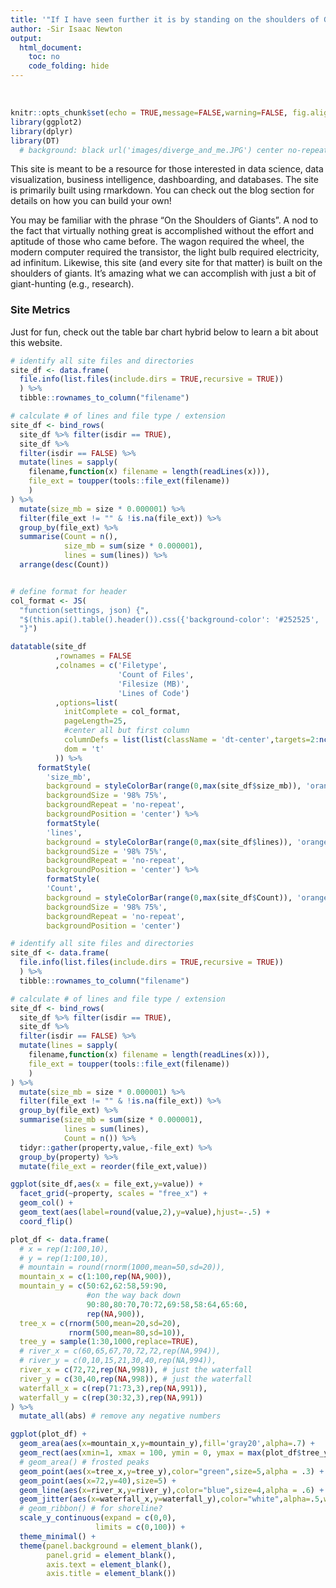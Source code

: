 ```yaml
---
title: '"If I have seen further it is by standing on the shoulders of Giants."'
author: -Sir Isaac Newton
output: 
  html_document:
    toc: no
    code_folding: hide
---
```


<style>
#header {
  background: url('images/main_banner_distort_blue.JPG') center no-repeat;
  background-size: cover;
  -webkit-background-size: cover;
  -moz-background-size: cover;
  -o-background-size: cover;
  color: white;
  text-align: center;
  font-size: 150%;
  height: 200px;
  position: relative;
  margin: 0 -30rem;
  padding: .25rem 0;
}
</style>
<br>

```r
knitr::opts_chunk$set(echo = TRUE,message=FALSE,warning=FALSE, fig.align='center')
library(ggplot2)
library(dplyr)
library(DT)
  # background: black url('images/diverge_and_me.JPG') center no-repeat;

```

<link rel="stylesheet" href="https://use.fontawesome.com/releases/v5.5.0/css/all.css" integrity="sha384-B4dIYHKNBt8Bc12p+WXckhzcICo0wtJAoU8YZTY5qE0Id1GSseTk6S+L3BlXeVIU" crossorigin="anonymous">

This site is meant to be a resource for those interested in data science, data visualization, business intelligence, dashboarding, and databases. The site is primarily built using rmarkdown. You can check out the blog section for details on how you can build your own!

You may be familiar with the phrase "On the Shoulders of Giants". A nod to the fact that virtually nothing great is accomplished without the effort and aptitude of those who came before. The wagon required the wheel, the modern computer required the transistor, the light bulb required electricity, ad infinitum. Likewise, this site (and every site for that matter) is built on the shoulders of giants. It's amazing what we can accomplish with just a bit of giant-hunting (e.g., research).


### Site Metrics

Just for fun, check out the table bar chart hybrid below to learn a bit about this website.


```r

# identify all site files and directories
site_df <- data.frame(
  file.info(list.files(include.dirs = TRUE,recursive = TRUE))
  ) %>%
  tibble::rownames_to_column("filename")

# calculate # of lines and file type / extension
site_df <- bind_rows(
  site_df %>% filter(isdir == TRUE),
  site_df %>%
  filter(isdir == FALSE) %>%
  mutate(lines = sapply(
    filename,function(x) filename = length(readLines(x))),
    file_ext = toupper(tools::file_ext(filename))
    )
) %>%
  mutate(size_mb = size * 0.000001) %>%
  filter(file_ext != "" & !is.na(file_ext)) %>%
  group_by(file_ext) %>%
  summarise(Count = n(),
            size_mb = sum(size * 0.000001),
            lines = sum(lines)) %>%
  arrange(desc(Count))


# define format for header
col_format <- JS(
  "function(settings, json) {",
  "$(this.api().table().header()).css({'background-color': '#252525', 'color': '#FFFFFF'});",
  "}")

datatable(site_df
          ,rownames = FALSE
          ,colnames = c('Filetype',
                        'Count of Files',
                        'Filesize (MB)',
                        'Lines of Code')
          ,options=list(
            initComplete = col_format,
            pageLength=25,
            #center all but first column
            columnDefs = list(list(className = 'dt-center',targets=2:ncol(site_df)-1)), 
            dom = 't'
          )) %>%
      formatStyle(
        'size_mb',
        background = styleColorBar(range(0,max(site_df$size_mb)), 'orange'),
        backgroundSize = '98% 75%',
        backgroundRepeat = 'no-repeat',
        backgroundPosition = 'center') %>%
        formatStyle(
        'lines',
        background = styleColorBar(range(0,max(site_df$lines)), 'orange'),
        backgroundSize = '98% 75%',
        backgroundRepeat = 'no-repeat',
        backgroundPosition = 'center') %>%
        formatStyle(
        'Count',
        background = styleColorBar(range(0,max(site_df$Count)), 'orange'),
        backgroundSize = '98% 75%',
        backgroundRepeat = 'no-repeat',
        backgroundPosition = 'center')

```

```r

# identify all site files and directories
site_df <- data.frame(
  file.info(list.files(include.dirs = TRUE,recursive = TRUE))
  ) %>%
  tibble::rownames_to_column("filename")

# calculate # of lines and file type / extension
site_df <- bind_rows(
  site_df %>% filter(isdir == TRUE),
  site_df %>%
  filter(isdir == FALSE) %>%
  mutate(lines = sapply(
    filename,function(x) filename = length(readLines(x))),
    file_ext = toupper(tools::file_ext(filename))
    )
) %>%
  mutate(size_mb = size * 0.000001) %>%
  filter(file_ext != "" & !is.na(file_ext)) %>%
  group_by(file_ext) %>%
  summarise(size_mb = sum(size * 0.000001),
            lines = sum(lines),
            Count = n()) %>%
  tidyr::gather(property,value,-file_ext) %>%
  group_by(property) %>%
  mutate(file_ext = reorder(file_ext,value))

ggplot(site_df,aes(x = file_ext,y=value)) +
  facet_grid(~property, scales = "free_x") +
  geom_col() +
  geom_text(aes(label=round(value,2),y=value),hjust=-.5) +
  coord_flip()

```


```r
plot_df <- data.frame(
  # x = rep(1:100,10),
  # y = rep(1:100,10),
  # mountain = round(rnorm(1000,mean=50,sd=20)),
  mountain_x = c(1:100,rep(NA,900)),
  mountain_y = c(50:62,62:58,59:90,
                 #on the way back down
                 90:80,80:70,70:72,69:58,58:64,65:60,
                 rep(NA,900)),
  tree_x = c(rnorm(500,mean=20,sd=20),
             rnorm(500,mean=80,sd=10)),
  tree_y = sample(1:30,1000,replace=TRUE),
  # river_x = c(60,65,67,70,72,72,rep(NA,994)),
  # river_y = c(0,10,15,21,30,40,rep(NA,994)),
  river_x = c(72,72,rep(NA,998)), # just the waterfall
  river_y = c(30,40,rep(NA,998)), # just the waterfall
  waterfall_x = c(rep(71:73,3),rep(NA,991)),
  waterfall_y = c(rep(30:32,3),rep(NA,991))
) %>%
  mutate_all(abs) # remove any negative numbers

ggplot(plot_df) +
  geom_area(aes(x=mountain_x,y=mountain_y),fill='gray20',alpha=.7) +
  geom_rect(aes(xmin=1, xmax = 100, ymin = 0, ymax = max(plot_df$tree_y)),fill="#252525") +
  # geom_area() # frosted peaks
  geom_point(aes(x=tree_x,y=tree_y),color="green",size=5,alpha = .3) +
  geom_point(aes(x=72,y=40),size=5) + 
  geom_line(aes(x=river_x,y=river_y),color="blue",size=4,alpha = .6) +
  geom_jitter(aes(x=waterfall_x,y=waterfall_y),color="white",alpha=.5,width = 1,size=3) +
  # geom_ribbon() # for shoreline?
  scale_y_continuous(expand = c(0,0),
                   limits = c(0,100)) +
  theme_minimal() + 
  theme(panel.background = element_blank(),
        panel.grid = element_blank(),
        axis.text = element_blank(),
        axis.title = element_blank())
```


